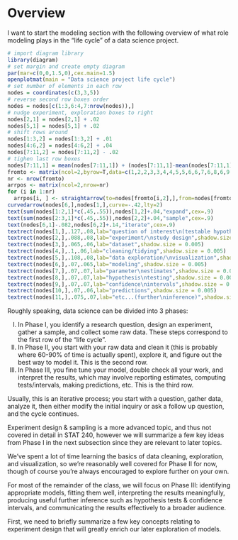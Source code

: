 

# Overview

I want to start the modeling section with the following overview of what role modeling plays in the "life cycle" of a data science project.

:::{.i96}
```r
# import diagram library
library(diagram)
# set margin and create empty diagram
par(mar=c(0,0,1.5,0),cex.main=1.5)
openplotmat(main = "Data science project life cycle")
# set number of elements in each row
nodes = coordinates(c(3,3,5))
# reverse second row boxes order
nodes = nodes[c(1:3,6:4,7:nrow(nodes)),]
# nudge experiment, exploration boxes to right
nodes[2,1] = nodes[2,1] + .02
nodes[5,1] = nodes[5,1] + .02
# shift rows around
nodes[1:3,2] = nodes[1:3,2] + .01
nodes[4:6,2] = nodes[4:6,2] + .04
nodes[7:11,2] = nodes[7:11,2] - .02
# tighen last row boxes
nodes[7:11,1] = mean(nodes[7:11,1]) + (nodes[7:11,1]-mean(nodes[7:11,1]))*.92 - .015
fromto <- matrix(ncol=2,byrow=T,data=c(1,2,2,3,3,4,4,5,5,6,6,7,6,8,6,9,6,10,6,11))
nr <- nrow(fromto)
arrpos <- matrix(ncol=2,nrow=nr)
for (i in 1:nr)
  arrpos[i, ] <- straightarrow(to=nodes[fromto[i,2],],from=nodes[fromto[i,1],],lwd=2,arr.pos=0.57,arr.length=0.5)
curvedarrow(nodes[6,],nodes[1,],curve=-.42,lty=2)
text(sum(nodes[1:2,1]*c(.45,.55)),nodes[1,2]+.04,"expand",cex=.9)
text(sum(nodes[2:3,1]*c(.45,.55)),nodes[2,2]+.04,"sample",cex=.9)
text(nodes[6,1]-.082,nodes[6,2]+.14,"iterate",cex=.9)
textrect(nodes[1,],.127,.08,lab="question of interest\n(testable hypothesis)",shadow.size = 0.005)
textrect(nodes[2,],.088,.08,lab="experiment/\nstudy design",shadow.size = 0.005)
textrect(nodes[3,],.065,.06,lab="dataset",shadow.size = 0.005)
textrect(nodes[4,],.1,.06,lab="cleaning/tidying",shadow.size = 0.005)
textrect(nodes[5,],.108,.08,lab="data exploration/\nvisualization",shadow.size = 0.005)
textrect(nodes[6,],.07,.065,lab="modeling",shadow.size = 0.005)
textrect(nodes[7,],.07,.07,lab="parameter\nestimates",shadow.size = 0.005)
textrect(nodes[8,],.07,.07,lab="hypothesis\ntesting",shadow.size = 0.005)
textrect(nodes[9,],.07,.07,lab="confidence\nintervals",shadow.size = 0.005)
textrect(nodes[10,],.07,.06,lab="predictions",shadow.size = 0.005)
textrect(nodes[11,],.075,.07,lab="etc...(further\ninference)",shadow.size = 0.005)
```
:::

Roughly speaking, data science can be divided into 3 phases:

 I.   In Phase I, you identify a research question, design an experiment, gather a sample, and collect some raw data. These steps correspond to the first row of the "life cycle".
 II.  In Phase II, you start with your raw data and clean it (this is probably where 60-90% of time is actually spent), explore it, and figure out the best way to model it. This is the second row.
 III. In Phase III, you fine tune your model, double check all your work, and interpret the results, which may involve reporting estimates, computing tests/intervals, making predictions, etc. This is the third row.

Usually, this is an iterative process; you start with a question, gather data, analyze it, then either modify the initial inquiry or ask a follow up question, and the cycle continues.

Experiment design & sampling is a more advanced topic, and thus not covered in detail in STAT 240, however we will summarize a few key ideas from Phase I in the next subsection since they are relevant to later topics.

We've spent a lot of time learning the basics of data cleaning, exploration, and visualization, so we're reasonably well covered for Phase II for now, though of course you're always encouraged to explore further on your own.

For most of the remainder of the class, we will focus on Phase III: identifying appropriate models, fitting them well, interpreting the results meaningfully, producing useful further inference such as hypothesis tests & confidence intervals, and communicating the results effectively to a broader audience.

First, we need to briefly summarize a few key concepts relating to experiment design that will greatly enrich our later exploration of models.


